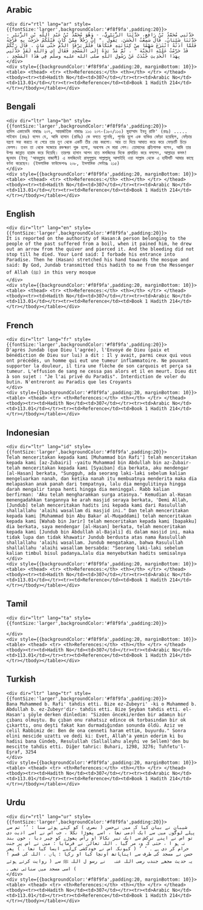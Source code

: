 ## Arabic


    <div dir="rtl" lang="ar" style={{fontSize:'larger',backgroundColor:'#f8f9fa',padding:20}}>
    حَدَّثَنِي مُحَمَّدُ بْنُ رَافِعٍ، حَدَّثَنَا الزُّبَيْرِيُّ، - وَهُوَ مُحَمَّدُ بْنُ عَبْدِ اللَّهِ بْنِ الزُّبَيْرِ - حَدَّثَنَا شَيْبَانُ، قَالَ سَمِعْتُ الْحَسَنَ، يَقُولُ ‏ "‏ إِنَّ رَجُلاً مِمَّنْ كَانَ قَبْلَكُمْ خَرَجَتْ بِهِ قَرْحَةٌ فَلَمَّا آذَتْهُ انْتَزَعَ سَهْمًا مِنْ كِنَانَتِهِ فَنَكَأَهَا فَلَمْ يَرْقَإِ الدَّمُ حَتَّى مَاتَ ‏.‏ قَالَ رَبُّكُمْ قَدْ حَرَّمْتُ عَلَيْهِ الْجَنَّةَ ‏"‏ ‏.‏ ثُمَّ مَدَّ يَدَهُ إِلَى الْمَسْجِدِ فَقَالَ إِي وَاللَّهِ لَقَدْ حَدَّثَنِي بِهَذَا الْحَدِيثِ جُنْدَبٌ عَنْ رَسُولِ اللَّهِ صلى الله عليه وسلم فِي هَذَا الْمَسْجِدِ ‏.‏
    </div>
    <div style={{backgroundColor:'#f8f9fa',padding:20, marginBottom: 10}}><table> <thead> <tr> <th>References:</th> <th></th> </tr> </thead> <tbody><tr><td>Hadith No</td><td>307</td></tr><tr><td>Arabic No</td><td>113.01</td></tr><tr><td>Reference</td><td>Book 1 Hadith 214</td></tr></tbody></table></div>

## Bengali


    <div dir="ltr" lang="bn" style={{fontSize:'larger',backgroundColor:'#f8f9fa',padding:20}}>
    হাদিস একাডেমি নাম্বারঃ ২০৭, আন্তর্জাতিক নাম্বারঃ ১১৩ ২০৭-(১৮০/১১৩) মুহাম্মাদ ইবনু রাফি' (রহঃ) ..... শাইবান (রহঃ) বলেন যে, আমি হাসান (রাযিঃ) কে বলতে শুনেছি, পূর্বের যুগে এক ব্যক্তির ফোঁড়া হয়েছিল, ফোঁড়ার যন্ত্রণা সহ্য করতে না পেরে তার তূণ থেকে একটি তীর বের করলো। আর তা দিয়ে আঘাত করে করে ফোড়াটি চিড়ে ফেলল। তখন তা থেকে সজোরে রক্তক্ষরণ শুরু হলো, অবশেষ সে মারা গেল। তোমাদের প্রতিপালক বলেন, আমি তার উপর জান্নাত হারাম করে দিয়েছি। তারপর হাসান আপন হাত মসজিদের দিকে প্রসারিত করে বললেন, আল্লাহর কসম! জুনদাব (ইবনু 'আবদুল্লাহ বাজালী) এ মসজিদেই রাসূলুল্লাহ সাল্লাল্লাহু আলাইহি ওয়া সাল্লাম থেকে এ হাদীসটি আমার কাছে বর্ণনা করেছেন। (ইসলামিক ফাউন্ডেশনঃ ২০৮, ইসলামিক সেন্টারঃ ২১৫)
    </div>
    <div style={{backgroundColor:'#f8f9fa',padding:20, marginBottom: 10}}><table> <thead> <tr> <th>References:</th> <th></th> </tr> </thead> <tbody><tr><td>Hadith No</td><td>307</td></tr><tr><td>Arabic No</td><td>113.01</td></tr><tr><td>Reference</td><td>Book 1 Hadith 214</td></tr></tbody></table></div>

## English


    <div dir="ltr" lang="en" style={{fontSize:'larger',backgroundColor:'#f8f9fa',padding:20}}>
    It is reported on the authority of Hasan:A person belonging to the people of the past suffered from a boil, when it pained him, he drew out an arrow from the quiver and pierced it. And the bleeding did not stop till he died. Your Lord said: I forbade his entrance into Paradise. Then he (Hasan) stretched his hand towards the mosque and said: By God, Jundab transmitted this hadith to me from the Messenger of Allah (ﷺ) in this very mosque
    </div>
    <div style={{backgroundColor:'#f8f9fa',padding:20, marginBottom: 10}}><table> <thead> <tr> <th>References:</th> <th></th> </tr> </thead> <tbody><tr><td>Hadith No</td><td>307</td></tr><tr><td>Arabic No</td><td>113.01</td></tr><tr><td>Reference</td><td>Book 1 Hadith 214</td></tr></tbody></table></div>

## French


    <div dir="ltr" lang="fr" style={{fontSize:'larger',backgroundColor:'#f8f9fa',padding:20}}>
    D'après Jundab (que Dieu l'agrée), l'Envoyé de Dieu (paix et bénédiction de Dieu sur lui) a dit : Il y avait, parmi ceux qui vous ont précédés, un homme qui eut une tumeur inflammatoire. Ne pouvant supporter la douleur, il tira une flèche de son carquois et perça sa tumeur. L'effusion de sang ne cessa pas alors et il en meurt. Dieu dit à son sujet : "Je l'ai privé du Paradis". Interdiction de voler du butin. N'entreront au Paradis que les Croyants
    </div>
    <div style={{backgroundColor:'#f8f9fa',padding:20, marginBottom: 10}}><table> <thead> <tr> <th>References:</th> <th></th> </tr> </thead> <tbody><tr><td>Hadith No</td><td>307</td></tr><tr><td>Arabic No</td><td>113.01</td></tr><tr><td>Reference</td><td>Book 1 Hadith 214</td></tr></tbody></table></div>

## Indonesian


    <div dir="ltr" lang="id" style={{fontSize:'larger',backgroundColor:'#f8f9fa',padding:20}}>
    Telah menceritakan kepada kami [Muhammad bin Rafi'] telah menceritakan kepada kami [az-Zubairi] -yaitu Muhammad bin Abdullah bin az-Zubair- telah menceritakan kepada kami [Syaiban] dia berkata, aku mendengar [al-Hasan] berkata, "Sungguh, ada seorang laki-laki sebelum kalian mengeluarkan nanah, dan ketika nanah itu membuatnya menderita maka dia melapaskan anak panah dari tempatnya, lalu dia mengulitinya hingga darah mengalir tanpa henti hingga dia meninggal. Rabb kalian berfirman: 'Aku telah mengharamkan surga atasnya.' Kemudian al-Hasan menengadahkan tangannya ke arah masjid seraya berkata, 'Demi Allah, [Jundub] telah menceritakan hadits ini kepada kami dari Rasulullah shallallahu 'alaihi wasallam di masjid ini." Dan telah menceritakan kepada kami [Muhammad bin Abu Bakar al-Muqaddami] telah menceritakan kepada kami [Wahab bin Jarir] telah menceritakan kepada kami [bapakku] dia berkata, saya mendengar [al-Hasan] berkata, telah menceritakan kepada kami [Jundub bin Abdullah al-Bajali] di dalam masjid ini, maka tidak lupa dan tidak khawatir Jundub berdusta atas nama Rasulullah shallallahu 'alaihi wasallam. Jundub mengatakan, bahwa Rasulullah shallallahu 'alaihi wasallam bersabda: "Seorang laki-laki sebelum kalian timbul bisul padanya…lalu dia menyebutkan hadits semisalnya
    </div>
    <div style={{backgroundColor:'#f8f9fa',padding:20, marginBottom: 10}}><table> <thead> <tr> <th>References:</th> <th></th> </tr> </thead> <tbody><tr><td>Hadith No</td><td>307</td></tr><tr><td>Arabic No</td><td>113.01</td></tr><tr><td>Reference</td><td>Book 1 Hadith 214</td></tr></tbody></table></div>

## Tamil


    <div dir="ltr" lang="ta" style={{fontSize:'larger',backgroundColor:'#f8f9fa',padding:20}}>
    
    </div>
    <div style={{backgroundColor:'#f8f9fa',padding:20, marginBottom: 10}}><table> <thead> <tr> <th>References:</th> <th></th> </tr> </thead> <tbody><tr><td>Hadith No</td><td>307</td></tr><tr><td>Arabic No</td><td>113.01</td></tr><tr><td>Reference</td><td>Book 1 Hadith 214</td></tr></tbody></table></div>

## Turkish


    <div dir="ltr" lang="tr" style={{fontSize:'larger',backgroundColor:'#f8f9fa',padding:20}}>
    Bana Muhammed b. Rafi' tahdis etti. Bize ez-Zubeyri' -ki o Muhammed b. Abdullah b. ez-Zubeyr'dir- tahdis etti. Bize Şeyban tahdis etti. el-Hasan'ı şöyle derken dinledim: "Sizden önceki/erden bir adamın bir çıbanı olmuştu. Bu çıban onu rahatsız edince ok torbasından bir ok çıkarttı, onu deşti fakat kan durmadığından sonunda öldü. Aziz ve celil Rabbimiz de: Ben de ona cenneti haram ettim, buyurdu." Sonra elini mescide uzattı ve dedi ki: Evet, Allah'a yemin ederim ki bu hadisi bana Cündeb, Resulullah (Sallallahu aleyhi ve Sellem)'den bu mescitte tahdis etti. Diğer tahric: Buhari, 1298, 3276; Tuhfetu'l-Eşraf, 3254
    </div>
    <div style={{backgroundColor:'#f8f9fa',padding:20, marginBottom: 10}}><table> <thead> <tr> <th>References:</th> <th></th> </tr> </thead> <tbody><tr><td>Hadith No</td><td>307</td></tr><tr><td>Arabic No</td><td>113.01</td></tr><tr><td>Reference</td><td>Book 1 Hadith 214</td></tr></tbody></table></div>

## Urdu


    <div dir="rtl" lang="ur" style={{fontSize:'larger',backgroundColor:'#f8f9fa',padding:20}}>
    شیبان نے بیان کیا کہ میں نےحسن ( بصری ) کو کہتے ہوئے سنا : ’’ تم سے پہلے لوگوں میں سے ایک آدمی تھا ، اسے پھوڑا نکلا ، جب اس نے اسے اذیت دی تو اس نے اپنے ترکش سے ایک تیر نکالا او راس پھوڑے کو چیر دیا ، خون بند نہ ہو ا ، حتی کہ وہ مر گیا ۔ اللہ تعالیٰ نے فرمایا : میں نے اس پر جنت حرام کر دی ہے ۔ ‘ ‘ ( کیونکہ اس نے خودکشی کےلیے ایسا کیا تھا ۔ ) پھر حسن نے مسجد کی طرف سے اپناہاتھ اونچا کیا او رکہا : ہاں ، اللہ کی قسم ! یہ حدیث مجھے جندب ‌رضی ‌اللہ ‌عنہ ‌ ‌ نے رسو ل اللہ ﷺ سے ( روایت کرتے ہوئے ) اسی مسجد میں سنائی تھی ۔
    </div>
    <div style={{backgroundColor:'#f8f9fa',padding:20, marginBottom: 10}}><table> <thead> <tr> <th>References:</th> <th></th> </tr> </thead> <tbody><tr><td>Hadith No</td><td>307</td></tr><tr><td>Arabic No</td><td>113.01</td></tr><tr><td>Reference</td><td>Book 1 Hadith 214</td></tr></tbody></table></div>